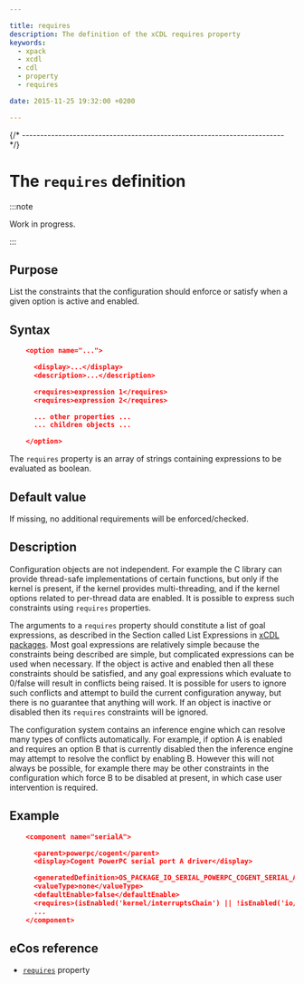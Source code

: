 ```yaml
---

title: requires
description: The definition of the xCDL requires property
keywords:
  - xpack
  - xcdl
  - cdl
  - property
  - requires

date: 2015-11-25 19:32:00 +0200

---
```



{/* ------------------------------------------------------------------------ */}

# The `requires` definition

:::note

Work in progress.

:::

## Purpose

List the constraints that the configuration should enforce or satisfy when a given option is active and enabled.

## Syntax

```json
    <option name="...">

      <display>...</display>
      <description>...</description>

      <requires>expression 1</requires>
      <requires>expression 2</requires>

      ... other properties ...
      ... children objects ...

    </option>
```

The `requires` property is an array of strings containing expressions to be evaluated as boolean.

## Default value

If missing, no additional requirements will be enforced/checked.

## Description

Configuration objects are not independent. For example the C library can provide thread-safe implementations of certain functions, but only if the kernel is present, if the kernel provides multi-threading, and if the kernel options related to per-thread data are enabled. It is possible to express such constraints using `requires` properties.

The arguments to a `requires` property should constitute a list of goal expressions, as described in the Section called List Expressions in [xCDL packages](/docs/guide/packages/). Most goal expressions are relatively simple because the constraints being described are simple, but complicated expressions can be used when necessary. If the object is active and enabled then all these constraints should be satisfied, and any goal expressions which evaluate to 0/false will result in conflicts being raised. It is possible for users to ignore such conflicts and attempt to build the current configuration anyway, but there is no guarantee that anything will work. If an object is inactive or disabled then its `requires` constraints will be ignored.

The configuration system contains an inference engine which can resolve many types of conflicts automatically. For example, if option A is enabled and requires an option B that is currently disabled then the inference engine may attempt to resolve the conflict by enabling B. However this will not always be possible, for example there may be other constraints in the configuration which force B to be disabled at present, in which case user intervention is required.

## Example

```json
    <component name="serialA">

      <parent>powerpc/cogent</parent>
      <display>Cogent PowerPC serial port A driver</display>

      <generatedDefinition>OS_PACKAGE_IO_SERIAL_POWERPC_COGENT_SERIAL_A</generatedDefinition>
      <valueType>none</valueType>
      <defaultEnable>false</defaultEnable>
      <requires>(isEnabled('kernel/interruptsChain') || !isEnabled('io/serial/powerpc/cogent/serialB'))</requires>
      ...
    </component>
```

## eCos reference

- [`requires`](https://ecos.sourceware.org/docs-latest/cdl-guide/ref.requires.html) property

